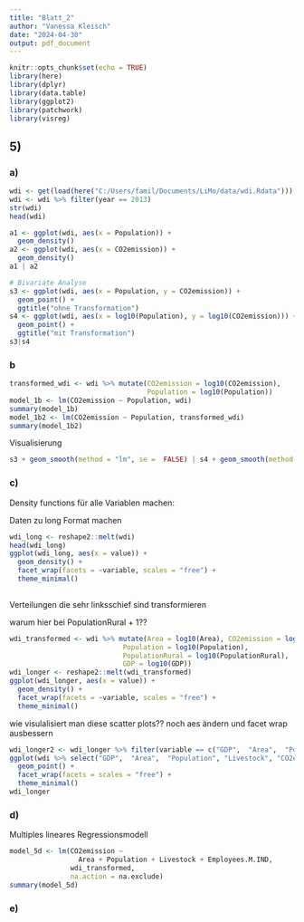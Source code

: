 ```yaml
---
title: "Blatt_2"
author: "Vanessa Kleisch"
date: "2024-04-30"
output: pdf_document
---
```


```r
knitr::opts_chunk$set(echo = TRUE)
library(here)
library(dplyr)
library(data.table)
library(ggplot2)
library(patchwork)
library(visreg)
```


## 5)
### a)

```r
wdi <- get(load(here("C:/Users/famil/Documents/LiMo/data/wdi.Rdata")))
wdi <- wdi %>% filter(year == 2013)
str(wdi)
head(wdi)

a1 <- ggplot(wdi, aes(x = Population)) +
  geom_density()
a2 <- ggplot(wdi, aes(x = CO2emission)) +
  geom_density()
a1 | a2

# Bivariate Analyse
s3 <- ggplot(wdi, aes(x = Population, y = CO2emission)) +
  geom_point() +
  ggtitle("ohne Transformation")
s4 <- ggplot(wdi, aes(x = log10(Population), y = log10(CO2emission))) +
  geom_point() +
  ggtitle("mit Transformation")
s3|s4
```

### b

```r
transformed_wdi <- wdi %>% mutate(CO2emission = log10(CO2emission),
                                  Population = log10(Population))
model_1b <- lm(CO2emission ~ Population, wdi)
summary(model_1b)
model_1b2 <- lm(CO2emission ~ Population, transformed_wdi)
summary(model_1b2)

```
Visualisierung

```r
s3 + geom_smooth(method = "lm", se =  FALSE) | s4 + geom_smooth(method = "lm", se =  FALSE)
```


### c)
Density functions für alle Variablen machen:

Daten zu long Format machen

```r

wdi_long <- reshape2::melt(wdi)
head(wdi_long)
ggplot(wdi_long, aes(x = value)) + 
  geom_density() +
  facet_wrap(facets = ~variable, scales = "free") +
  theme_minimal()
  
```

Verteilungen die sehr linksschief sind transformieren

warum hier bei PopulationRural + 1??

```r
wdi_transformed <- wdi %>% mutate(Area = log10(Area), CO2emission = log10(CO2emission),
                            Population = log10(Population), 
                            PopulationRural = log10(PopulationRural),
                            GDP = log10(GDP))
wdi_longer <- reshape2::melt(wdi_transformed)
ggplot(wdi_longer, aes(x = value)) + 
  geom_density() +
  facet_wrap(facets = ~variable, scales = "free") +
  theme_minimal()
```

 wie visulalisiert man diese scatter plots??
 noch aes ändern und facet wrap ausbessern
```r
wdi_longer2 <- wdi_longer %>% filter(variable == c("GDP",  "Area",  "Population", "Livestock", "CO2emission") )
ggplot(wdi %>% select("GDP",  "Area",  "Population", "Livestock", "CO2emission") , aes(x = value, )) + 
  geom_point() +
  facet_wrap(facets = scales = "free") +
  theme_minimal()
wdi_longer
```
 
### d)
 
Multiples lineares Regressionsmodell 
```r
model_5d <- lm(CO2emission ~ 
                 Area + Population + Livestock + Employees.M.IND, 
               wdi_transformed, 
               na.action = na.exclude)
summary(model_5d)
```
 
### e)

```r

```

